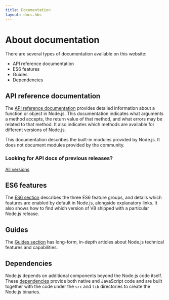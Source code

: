 ```yaml
---
title: Documentation
layout: docs.hbs
---
```


# About documentation

There are several types of documentation available on this website:

- API reference documentation
- ES6 features
- Guides
- Dependencies

## API reference documentation

The [API reference documentation](https://nodejs.org/api/) provides detailed information about a function or object in Node.js. This documentation indicates what arguments a method accepts, the return value of that method, and what errors may be related to that method. It also indicates which methods are available for different versions of Node.js.

This documentation describes the built-in modules provided by Node.js. It does not document modules provided by the community.

<div className="highlight-box">

### Looking for API docs of previous releases?

<NodeApiVersionLinks />

[All versions](https://nodejs.org/docs/)

</div>

## ES6 features

The [ES6 section](/docs/es6/) describes the three ES6 feature groups, and details which features are enabled by default in Node.js, alongside explanatory links. It also shows how to find which version of V8 shipped with a particular Node.js release.

## Guides

The [Guides section](/docs/guides/) has long-form, in-depth articles about Node.js technical features and capabilities.

## Dependencies

Node.js depends on additional components beyond the Node.js code itself. These [dependencies](https://github.com/nodejs/node/blob/main/doc/contributing/maintaining/maintaining-dependencies.md) provide both native and JavaScript code and are built together with the code under the `src` and `lib` directories to create the Node.js binaries.

